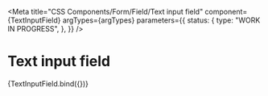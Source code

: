 
<Meta
  title="CSS Components/Form/Field/Text input field"
  component={TextInputField}
  argTypes={argTypes}
  parameters={{
    status: {
      type: "WORK IN PROGRESS",
    },
  }}
/>

# Text input field

<Canvas>
  <Story name="Text input field" args={defaultArgs}>
    {TextInputField.bind({})}
  </Story>
</Canvas>

<ArgsTable story="Text input field" />
